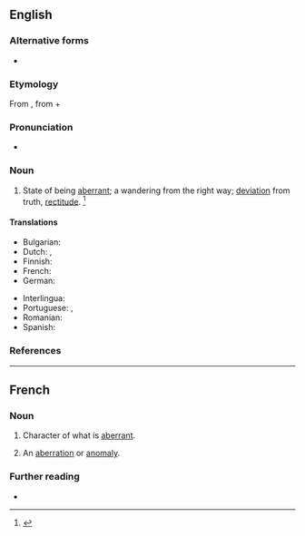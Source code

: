 ==English==

===Alternative forms===
* {{l|en|aberrancy}}

===Etymology===
From {{m|en|aberr||to stray}}, from {{der|en|la|aberrare|aberrō|to wander from the way}} + {{m|en|-ance}}

===Pronunciation===
* {{a|US}} {{IPA|/ˈæ.bɛɹ.n̩s/|/æˈbɛɹ.n̩ts/|lang=en}}

===Noun===
{{en-noun|~}}

# State of being [[aberrant]]; a wandering from the right way; [[deviation]] from truth, [[rectitude]]. {{defdate|Mid 17<sup>th</sup> century.}}<ref>{{R:SOED5|page=4}}</ref>

====Translations====
{{trans-top|state of being aberrant; a wandering from the right way; deviation from truth, rectitude}}
* Bulgarian: {{t+|bg|отклонение}} {{qualifier|от правилния път}}
* Dutch: {{t+|nl|afwijking|f}}, {{t+|nl|afdwaling|m}}
* Finnish: {{t|fi|poikkeama}}
* French: {{t+|fr|aberrance|f}}
* German: {{t+|de|Abweichung|f}}
{{trans-mid}}
* Interlingua: {{t|ia|aberrantia}}
* Portuguese: {{t+|pt|aberração|f}}, {{t|pt|aberrância|f}}
* Romanian: {{t|ro|aberanță|f}}
* Spanish: {{t+|es|aberración|f}}
{{trans-bottom}}

===References===
<references/>

----

==French==

===Noun===
{{fr-noun|f}}

# {{lb|fr|statistics}} Character of what is [[aberrant]].
# {{lb|fr|uncommon}} An [[aberration]] or [[anomaly]].

===Further reading===
* {{R:TLFi}}